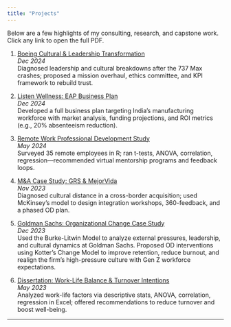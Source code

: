 ```yaml
---
title: "Projects"
---
```


Below are a few highlights of my consulting, research, and capstone work. Click any link to open the full PDF.

1.  [Boeing Cultural & Leadership Transformation](projects/Boeing%20Proposal.pdf)\
    *Dec 2024*\
    Diagnosed leadership and cultural breakdowns after the 737 Max crashes; proposed a mission overhaul, ethics committee, and KPI framework to rebuild trust.

2.  [Listen Wellness: EAP Business Plan](projects/Business%20Project.pdf)\
    *Dec 2024*\
    Developed a full business plan targeting India’s manufacturing workforce with market analysis, funding projections, and ROI metrics (e.g., 20% absenteeism reduction).

3.  [Remote Work Professional Development Study](projects/Factors%20Affecting%20Employee%20Perceptions%20of%20Professional%20Development%20in%20a%20Remote%20Work%20Setting_DhwaniModi.pdf)\
    *May 2024*\
    Surveyed 35 remote employees in R; ran t-tests, ANOVA, correlation, regression—recommended virtual mentorship programs and feedback loops.

4.  [M&A Case Study: GRS & MejorVida](projects/M&A%20case%20study.pdf)\
    *Nov 2023*\
    Diagnosed cultural distance in a cross-border acquisition; used McKinsey’s model to design integration workshops, 360-feedback, and a phased OD plan.
    
5.  [Goldman Sachs: Organizational Change Case Study](projects/Goldman_Sachs_Org_Dev_Case_Study.pdf)\
    *Dec 2023*\
    Used the Burke-Litwin Model to analyze external pressures, leadership, and cultural dynamics at Goldman Sachs. Proposed OD interventions using Kotter’s Change Model to improve retention, reduce burnout, and realign the firm’s high-pressure culture with Gen Z workforce expectations.

6.  [Dissertation: Work-Life Balance & Turnover Intentions](projects/Impact%20of%20Work-Life%20Balance%20on%20Employee%20Turnover%20Intentions%20and%20Determining%20the%20Factors%20Causing%20Job%20Dissatisfaction.pdf)\
    *May 2023*\
    Analyzed work-life factors via descriptive stats, ANOVA, correlation, regression in Excel; offered recommendations to reduce turnover and boost well-being.

------------------------------------------------------------------------
